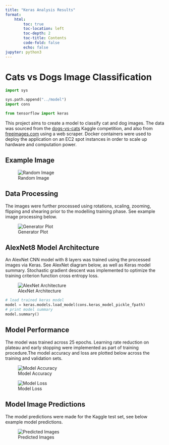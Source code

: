 ```yaml
---
title: "Keras Analysis Results"
format: 
    html:
        toc: true
        toc-location: left
        toc-depth: 2
        toc-title: Contents
        code-fold: false
        echo: false
jupyter: python3
---
```


# Cats vs Dogs Image Classification

```python
import sys

sys.path.append("../model")
import cons

from tensorflow import keras
```

This project aims to create a model to classify cat and dog images. The data was sourced from the [dogs-vs-cats](https://www.kaggle.com/competitions/dogs-vs-cats/overview) Kaggle competition, and also from [freeimages.com](https://www.freeimages.com/) using a web scraper. Docker containers were used to deploy the application on an EC2 spot instances in order to scale up hardware and computation power. 

## Example Image

![Random Image](keras/random_image.jpg)

## Data Processing

The images were further processed using rotations, scaling, zooming, flipping and shearing prior to the modelling training phase. See example image processing below. 

![Generator Plot](keras/generator_plot.jpg)

## AlexNet8 Model Architecture

An AlexNet CNN model with 8 layers was trained using the processed images via Keras. See AlexNet diagram below, as well as Keras model summary. Stochastic gradient descent was implemented to optimize the training criterion function cross entropy loss.

![AlexNet Architecture](keras/AlexNet8_architecture.png)

```python
# load trained keras model
model = keras.models.load_model(cons.keras_model_pickle_fpath)
# print model summary
model.summary()
```

## Model Performance

The model was trained across 25 epochs. Learning rate reduction on plateau and early stopping were implemented as part of training procedure.The model accuracy and loss are plotted below across the training and validation sets.

![Model Accuracy](keras/model_accuracy.png)

![Model Loss](keras/model_loss.png)

## Model Image Predictions

The model predictions were made for the Kaggle test set, see below example model predictions.

![Predicted Images](keras/pred_images.jpg)
